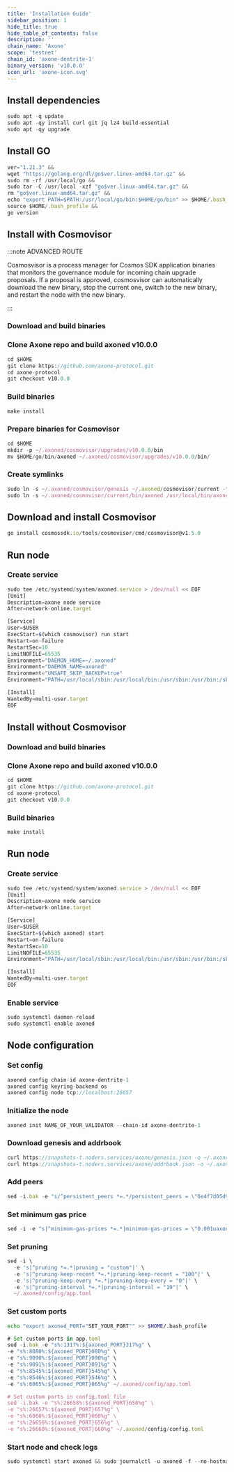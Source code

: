 ```yaml
---
title: 'Installation Guide'
sidebar_position: 1
hide_title: true
hide_table_of_contents: false
description: ''
chain_name: 'Axone'
scope: 'testnet'
chain_id: 'axone-dentrite-1'
binary_version: 'v10.0.0'
icon_url: 'axone-icon.svg'
---
```



<PageTitle
  iconUrl="img/axone-icon.svg"
  title="Axone Installation Guide"
  chainId="axone-dentrite-1"
  version="v10.0.0"
/>

## Install dependencies

```js
sudo apt -q update
sudo apt -qy install curl git jq lz4 build-essential
sudo apt -qy upgrade
```

## Install GO

```js
ver="1.21.3" &&
wget "https://golang.org/dl/go$ver.linux-amd64.tar.gz" &&
sudo rm -rf /usr/local/go &&
sudo tar -C /usr/local -xzf "go$ver.linux-amd64.tar.gz" &&
rm "go$ver.linux-amd64.tar.gz" &&
echo "export PATH=$PATH:/usr/local/go/bin:$HOME/go/bin" >> $HOME/.bash_profile &&
source $HOME/.bash_profile &&
go version
```

## Install with Cosmovisor

:::note ADVANCED ROUTE

Cosmosvisor is a process manager for Cosmos SDK application binaries that monitors the governance module for incoming chain upgrade proposals. If a proposal is approved, cosmosvisor can automatically download the new binary, stop the current one, switch to the new binary, and restart the node with the new binary.

:::

### Download and build binaries

### Clone Axone repo and build axoned v10.0.0

```js
cd $HOME
git clone https://github.com/axone-protocol.git
cd axone-protocol
git checkout v10.0.0
```

### Build binaries

```js
make install
```

### Prepare binaries for Cosmovisor

```js
cd $HOME
mkdir -p ~/.axoned/cosmovisor/upgrades/v10.0.0/bin
mv $HOME/go/bin/axoned ~/.axoned/cosmovisor/upgrades/v10.0.0/bin/
```

### Create symlinks

```js
sudo ln -s ~/.axoned/cosmovisor/genesis ~/.axoned/cosmovisor/current -f
sudo ln -s ~/.axoned/cosmovisor/current/bin/axoned /usr/local/bin/axoned -f
```

## Download and install Cosmovisor

```js
go install cosmossdk.io/tools/cosmovisor/cmd/cosmovisor@v1.5.0
```

## Run node

### Create service

```js
sudo tee /etc/systemd/system/axoned.service > /dev/null << EOF
[Unit]
Description=axone node service
After=network-online.target

[Service]
User=$USER
ExecStart=$(which cosmovisor) run start
Restart=on-failure
RestartSec=10
LimitNOFILE=65535
Environment="DAEMON_HOME=~/.axoned"
Environment="DAEMON_NAME=axoned"
Environment="UNSAFE_SKIP_BACKUP=true"
Environment="PATH=/usr/local/sbin:/usr/local/bin:/usr/sbin:/usr/bin:/sbin:/bin:/usr/games:/usr/local/games:/snap/bin:~/.axoned/cosmovisor/current/bin"

[Install]
WantedBy=multi-user.target
EOF
```

## Install without Cosmovisor

### Download and build binaries

### Clone Axone repo and build axoned v10.0.0

```js
cd $HOME
git clone https://github.com/axone-protocol.git
cd axone-protocol
git checkout v10.0.0
```

### Build binaries

```js
make install
```

## Run node

### Create service

```js
sudo tee /etc/systemd/system/axoned.service > /dev/null << EOF
[Unit]
Description=axone node service
After=network-online.target

[Service]
User=$USER
ExecStart=$(which axoned) start
Restart=on-failure
RestartSec=10
LimitNOFILE=65535
Environment="PATH=/usr/local/sbin:/usr/local/bin:/usr/sbin:/usr/bin:/sbin:/bin:/usr/games:/usr/local/games:/snap/bin"

[Install]
WantedBy=multi-user.target
EOF
```

### Enable service

```js
sudo systemctl daemon-reload
sudo systemctl enable axoned
```

## Node configuration

### Set config

```js
axoned config chain-id axone-dentrite-1
axoned config keyring-backend os
axoned config node tcp://localhost:26657
```

### Initialize the node

```js
axoned init NAME_OF_YOUR_VALIDATOR --chain-id axone-dentrite-1
```

### Download genesis and addrbook

```js
curl https://snapshots-t.noders.services/axone/genesis.json -o ~/.axoned/config/genesis.json
curl https://snapshots-t.noders.services/axone/addrbook.json -o ~/.axoned/config/addrbook.json
```

### Add peers

```js
sed -i.bak -e "s/^persistent_peers *=.*/persistent_peers = \"6e4f7d05d9bfec461eaaf10bc10983759078389f@axone-t-rpc.noders.services:20056\"/" ~/.axoned/config/config.toml
```

### Set minimum gas price

```js
sed -i -e "s|^minimum-gas-prices *=.*|minimum-gas-prices = \"0.001uaxone\"|" ~/.axoned/config/app.toml
```

### Set pruning

```js
sed -i \
  -e 's|^pruning *=.*|pruning = "custom"|' \
  -e 's|^pruning-keep-recent *=.*|pruning-keep-recent = "100"|' \
  -e 's|^pruning-keep-every *=.*|pruning-keep-every = "0"|' \
  -e 's|^pruning-interval *=.*|pruning-interval = "19"|' \
  ~/.axoned/config/app.toml
```

### Set custom ports

```bash
echo "export axoned_PORT="SET_YOUR_PORT"" >> $HOME/.bash_profile
```

```js
# Set custom ports in app.toml
sed -i.bak -e "s%:1317%:${axoned_PORT}317%g" \
-e "s%:8080%:${axoned_PORT}080%g" \
-e "s%:9090%:${axoned_PORT}090%g" \
-e "s%:9091%:${axoned_PORT}091%g" \
-e "s%:8545%:${axoned_PORT}545%g" \
-e "s%:8546%:${axoned_PORT}546%g" \
-e "s%:6065%:${axoned_PORT}065%g" ~/.axoned/config/app.toml

# Set custom ports in config.toml file
sed -i.bak -e "s%:26658%:${axoned_PORT}658%g" \
-e "s%:26657%:${axoned_PORT}657%g" \
-e "s%:6060%:${axoned_PORT}060%g" \
-e "s%:26656%:${axoned_PORT}656%g" \
-e "s%:26660%:${axoned_PORT}660%g" ~/.axoned/config/config.toml
```

### Start node and check logs

```js
sudo systemctl start axoned && sudo journalctl -u axoned -f --no-hostname -o cat
```
